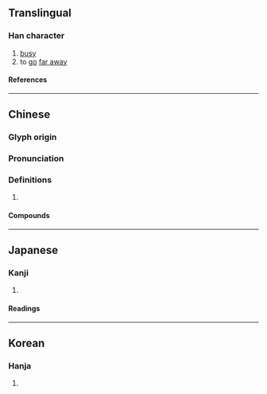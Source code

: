{{character info/new}}
==Translingual==

===Han character===
{{Han char|rn=9|rad=人|as=07|sn=9|four=21214|canj=OKHG|ids=⿰亻狂}}

# [[busy]]
# to [[go]] [[far away]]

====References====
{{Han ref|kx=0104.110|dkj=00670|dj=0220.100|hdz=10164.060|uh=4FC7}}

----

==Chinese==
{{zh-forms}}

===Glyph origin===
{{Han etym}}

===Pronunciation===
{{zh-pron
|m=guàng,wǎng,kuǎng
|c=gwaang6,gwong6,hong1
|mc=y
|oc=y
|ma=
|cat=
}}
{{attn|zh|guàng or wǎng for Mainland?}}

===Definitions===
{{zh-hanzi}}

# {{rfdef|lang=zh}}

====Compounds====
{{zh-der|俇俇|俇攘}}

----

==Japanese==

===Kanji===
{{ja-kanji|grade=|rs=人07}}

# {{defn|lang=ja|sort=人07}}

====Readings====
{{ja-readings
|on=きょう<きやう, ごう<がう, こう<かう
|kun=あわただしいさま
}}

----

==Korean==

===Hanja===
{{ko-hanja|hangeul=광|rv=gwang|mr=kwang}}

# {{defn|lang=ko|sort=人07}}